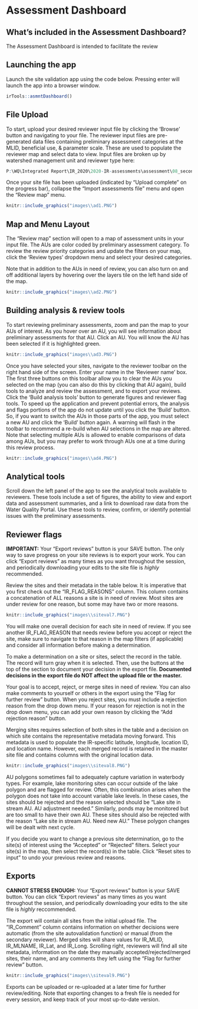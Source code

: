 # Assessment Dashboard {#asmnt}

## What's included in the Assessment Dashboard?
The Assessment Dashboard is intended to facilitate the review



## Launching the app
Launch the site validation app using the code below. Pressing enter will launch the app into a browser window.
```r
irTools::asmntDashboard()
```
## File Upload

To start, upload your desired reviewer input file by clicking the 'Browse' button and navigating to your file. The reviewer input files are pre-generated data files containing preliminary assessment categories at the MLID, beneficial use, & parameter scale. 
These are used to populate the reviewer map and select data to view. Input files are broken up by watershed management unit and reviewer type here:
```r
P:\WQ\Integrated Report\IR_2020\2020-IR-assessments\assessment\08_secondary_reviews
```

Once your site file has been uploaded (indicated by "Upload complete" on the progress bar), collapse the "Import assessments file" menu and open the "Review map" menu. 

```r
knitr::include_graphics("images\\ad1.PNG")
```


## Map and Menu Layout

The "Review map" section will open to a map of assessment units in your input file. The AUs are color coded by preliminary assessment category. 
To review the review priority categories and update the filters on your map, click the 'Review types' dropdown menu and select your desired categories.

Note that in addition to the AUs in need of review, you can also turn on and off additional layers by hovering over the layers tile on the left hand side of the map. 

```r
knitr::include_graphics("images\\ad2.PNG")

```

## Building analysis & review tools
To start reviewing preliminary assessments, zoom and pan the map to your AUs of interest. As you hover over an AU, you will see information about preliminary assessments for that AU. Click an AU. 
You will know the AU has been selected if it is highlighted green.

```r
knitr::include_graphics("images\\ad3.PNG")

```

Once you have selected your sites, navigate to the reviewer toolbar on the right hand side of the screen. Enter your name in the 'Reviewer name' box. The first three buttons on this toolbar allow you to clear the AUs you selected on the map (you can also do this by clicking that AU again), 
build tools to analyze and review the assessment, and to export your reviews.  
Click the 'Build analysis tools' button to generate figures and reviewer flag tools. To speed up the application and prevent potential errors, the analysis and flags portions of the app do not update until you click the 'Build' button. 
So, if you want to switch the AUs in those parts of the app, you must select a new AU and click the 'Build' button again. A warning will flash in the toolbar to recommend a re-build when AU selections in the map are altered. Note that selecting multiple AUs is allowed 
to enable comparisons of data among AUs, but you may prefer to work through AUs one at a time during this review process.

```r
knitr::include_graphics("images\\ad4.PNG")
```

## Analytical tools
Scroll down the left panel of the app to see the analytical tools available to reviewers. These tools include a set of figures, the ability to view and export data and assessment summaries, and a link to download raw data from the Water Quality Portal. 
Use these tools to review, confirm, or identify potential issues with the preliminary assessments.




















## Reviewer flags

**IMPORTANT:** Your "Export reviews" button is your SAVE button. The only way to save progress on your site reviews is to export your work. You can click "Export reviews" as many times as you want throughout the session, and periodically downloading your edits to the site file is *highly* recommended. 

Review the sites and their metadata in the table below. It is imperative that you first check out the "IR_FLAG_REASONS" column. This column contains a concatenation of ALL reasons a site is in need of review. Most sites are under review for one reason, but some may have two or more reasons.   

```r
knitr::include_graphics("images\\siteval7.PNG")

```

You will make one overall decision for each site in need of review. If you see another IR_FLAG_REASON that needs review before you accept or reject the site, make sure to navigate to that reason in the map filters (if applicable) and consider all information before making a determination. 

To make a determination on a site or sites, select the record in the table. The record will turn gray when it is selected. Then, use the buttons at the top of the section to document your decision in the export file. **Documented decisions in the export file do NOT affect the upload file or the master.**

Your goal is to accept, reject, or merge sites in need of review. You can also make comments to yourself or others in the export using the "Flag for further review" button. When you reject sites, you must include a rejection reason from the drop down menu. If your reason for rejection is not in the drop down menu, you can add your own reason by clicking the "Add rejection reason" button. 

Merging sites requires selection of both sites in the table and a decision on which site contains the representative metadata moving forward. This metadata is used to populate the IR-specific latitude, longitude, location ID, and location name. However, each merged record is retained in the master site file and contains columns with the original location data.

```r
knitr::include_graphics("images\\siteval8.PNG")

```

AU polygons sometimes fail to adequately capture variation in waterbody types. For example, lake monitoring sites can occur outside of the lake polygon and are flagged for review. Often, this combination arises when the polygon does not take into account variable lake levels. In these cases, the sites should be rejected and the reason selected should be "Lake site in stream AU. AU adjustment needed." Similarly, ponds may be monitored but are too small to have their own AU. These sites should also be rejected with the reason "Lake site in stream AU. Need new AU." These polygon changes will be dealt with next cycle.

If you decide you want to change a previous site determination, go to the site(s) of interest using the "Accepted" or "Rejected" filters. Select your site(s) in the map, then select the record(s) in the table. Click "Reset sites to input" to undo your previous review and reasons.

## Exports

**CANNOT STRESS ENOUGH:** Your "Export reviews" button is your SAVE button. You can click "Export reviews" as many times as you want throughout the session, and periodically downloading your edits to the site file is *highly* reccommended. 

The export will contain all sites from the initial upload file. The "IR_Comment" column contains information on whether decisions were automatic (from the site autovalidation function) or manual (from the secondary reviewer). Merged sites will share values for IR_MLID, IR_MLNAME, IR_Lat, and IR_Long. Scrolling right, reviewers will find all site metadata, information on the date they manually accepted/rejected/merged sites, their name, and any comments they left using the "Flag for further review" button.

```r
knitr::include_graphics("images\\siteval9.PNG")

```

Exports can be uploaded or re-uploaded at a later time for further review/editing. Note that exporting changes to a fresh file is needed for every session, and keep track of your most up-to-date version.

